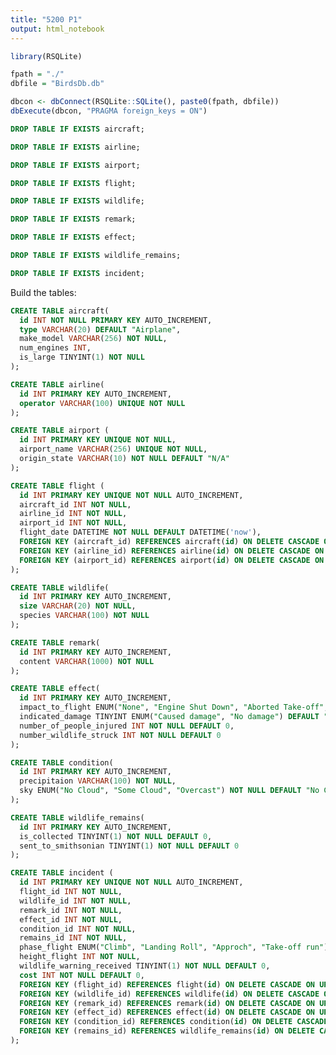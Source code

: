 ```yaml
---
title: "5200 P1"
output: html_notebook
---
```


```r
library(RSQLite)

fpath = "./"
dbfile = "BirdsDb.db"

dbcon <- dbConnect(RSQLite::SQLite(), paste0(fpath, dbfile))
dbExecute(dbcon, "PRAGMA foreign_keys = ON")
```

```sql
DROP TABLE IF EXISTS aircraft;
```

```sql
DROP TABLE IF EXISTS airline;
```

```sql
DROP TABLE IF EXISTS airport;
```

```sql
DROP TABLE IF EXISTS flight;
```

```sql
DROP TABLE IF EXISTS wildlife;
```

```sql
DROP TABLE IF EXISTS remark;
```

```sql
DROP TABLE IF EXISTS effect;
```

```sql
DROP TABLE IF EXISTS wildlife_remains;
```

```sql
DROP TABLE IF EXISTS incident;
```

Build the tables:

```sql
CREATE TABLE aircraft(
  id INT NOT NULL PRIMARY KEY AUTO_INCREMENT,
  type VARCHAR(20) DEFAULT "Airplane",
  make_model VARCHAR(256) NOT NULL,
  num_engines INT,
  is_large TINYINT(1) NOT NULL
);
```

```sql
CREATE TABLE airline(
  id INT PRIMARY KEY AUTO_INCREMENT,
  operator VARCHAR(100) UNIQUE NOT NULL
);
```

```sql
CREATE TABLE airport (
  id INT PRIMARY KEY UNIQUE NOT NULL,
  airport_name VARCHAR(256) UNIQUE NOT NULL,
  origin_state VARCHAR(10) NOT NULL DEFAULT "N/A"
);
```

```sql
CREATE TABLE flight (
  id INT PRIMARY KEY UNIQUE NOT NULL AUTO_INCREMENT,
  aircraft_id INT NOT NULL,
  airline_id INT NOT NULL,
  airport_id INT NOT NULL,
  flight_date DATETIME NOT NULL DEFAULT DATETIME('now'),
  FOREIGN KEY (aircraft_id) REFERENCES aircraft(id) ON DELETE CASCADE ON UPDATE CASCADE,
  FOREIGN KEY (airline_id) REFERENCES airline(id) ON DELETE CASCADE ON UPDATE CASCADE,
  FOREIGN KEY (airport_id) REFERENCES airport(id) ON DELETE CASCADE ON UPDATE CASCADE,
);
```

```sql
CREATE TABLE wildlife(
  id INT PRIMARY KEY AUTO_INCREMENT,
  size VARCHAR(20) NOT NULL,
  species VARCHAR(100) NOT NULL
);
```

```sql
CREATE TABLE remark(
  id INT PRIMARY KEY AUTO_INCREMENT,
  content VARCHAR(1000) NOT NULL
); 
```

```sql
CREATE TABLE effect(
  id INT PRIMARY KEY AUTO_INCREMENT,
  impact_to_flight ENUM("None", "Engine Shut Down", "Aborted Take-off", "Precautionary Landing", "Other") DEFAULT "None",
  indicated_damage TINYINT ENUM("Caused damage", "No damage") DEFAULT "No damage",
  number_of_people_injured INT NOT NULL DEFAULT 0,
  number_wildlife_struck INT NOT NULL DEFAULT 0
); 
```

```sql
CREATE TABLE condition(
  id INT PRIMARY KEY AUTO_INCREMENT,
  precipitaion VARCHAR(100) NOT NULL,
  sky ENUM("No Cloud", "Some Cloud", "Overcast") NOT NULL DEFAULT "No Cloud"
);
```

```sql
CREATE TABLE wildlife_remains(
  id INT PRIMARY KEY AUTO_INCREMENT,
  is_collected TINYINT(1) NOT NULL DEFAULT 0,
  sent_to_smithsonian TINYINT(1) NOT NULL DEFAULT 0
);
```

```sql
CREATE TABLE incident (
  id INT PRIMARY KEY UNIQUE NOT NULL AUTO_INCREMENT,
  flight_id INT NOT NULL,
  wildlife_id INT NOT NULL,
  remark_id INT NOT NULL,
  effect_id INT NOT NULL,
  condition_id INT NOT NULL,
  remains_id INT NOT NULL,
  phase_flight ENUM("Climb", "Landing Roll", "Approch", "Take-off run") NOT NULL,
  height_flight INT NOT NULL,
  wildlife_warning_received TINYINT(1) NOT NULL DEFAULT 0,
  cost INT NOT NULL DEFAULT 0,
  FOREIGN KEY (flight_id) REFERENCES flight(id) ON DELETE CASCADE ON UPDATE CASCADE,
  FOREIGN KEY (wildlife_id) REFERENCES wildlife(id) ON DELETE CASCADE ON UPDATE CASCADE,
  FOREIGN KEY (remark_id) REFERENCES remark(id) ON DELETE CASCADE ON UPDATE CASCADE,
  FOREIGN KEY (effect_id) REFERENCES effect(id) ON DELETE CASCADE ON UPDATE CASCADE,
  FOREIGN KEY (condition_id) REFERENCES condition(id) ON DELETE CASCADE ON UPDATE CASCADE,
  FOREIGN KEY (remains_id) REFERENCES wildlife_remains(id) ON DELETE CASCADE ON UPDATE CASCADE
);
```

